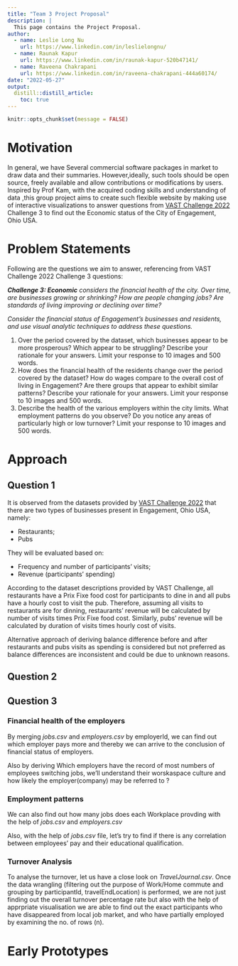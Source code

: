 ```yaml
---
title: "Team 3 Project Proposal"
description: |
  This page contains the Project Proposal.
author:
  - name: Leslie Long Nu
    url: https://www.linkedin.com/in/leslielongnu/
  - name: Raunak Kapur
    url: https://www.linkedin.com/in/raunak-kapur-520b47141/
  - name: Raveena Chakrapani
    url: https://www.linkedin.com/in/raveena-chakrapani-444a60174/
date: "2022-05-27"
output: 
  distill::distill_article:
    toc: true
---
```


```r
knitr::opts_chunk$set(message = FALSE)
```

# Motivation

In general, we have Several commercial software packages in market to draw data and their summaries. However,ideally, such tools should be open source, freely available and allow contributions or
modifications by users. Inspired by Prof Kam, with the acquired coding skills and understanding of data ,this group project aims to create such flexible website by making use of interactive visualizations to answer questions from [VAST Challenge 2022](https://vast-challenge.github.io/2022/) Challenge 3 to find out the Economic status of the City of Engagement, Ohio USA.
 

# Problem Statements 
Following are the questions we aim to answer, referencing from VAST Challenge 2022 Challenge 3 questions: 

***Challenge 3: Economic** considers the financial health of the city. Over time, are businesses growing or shrinking? How are people changing jobs? Are standards of living improving or declining over time?*

*Consider the financial status of Engagement’s businesses and residents, and use visual analytic techniques to address these questions.*

1. Over the period covered by the dataset, which businesses appear to be more prosperous? Which appear to be struggling? Describe your rationale for your answers. Limit your response to 10 images and 500 words.
2. How does the financial health of the residents change over the period covered by the dataset? How do wages compare to the overall cost of living in Engagement? Are there groups that appear to exhibit similar patterns? Describe your rationale for your answers. Limit your response to 10 images and 500 words.
3. Describe the health of the various employers within the city limits. What employment patterns do you observe? Do you notice any areas of particularly high or low turnover? Limit your response to 10 images and 500 words.

# Approach 
## Question 1
It is observed from the datasets provided by [VAST Challenge 2022](https://vast-challenge.github.io/2022/) that there are two types of businesses present in Engagement, Ohio USA, namely:

* Restaurants; 
* Pubs

They will be evaluated based on:

* Frequency and number of participants' visits;
* Revenue (participants' spending)

According to the dataset descriptions provided by VAST Challenge, all restaurants have a Prix Fixe food cost for participants to dine in and all pubs have a hourly cost to visit the pub. Therefore, assuming all visits to restaurants are for dinning, restaurants' revenue will be calculated by number of visits times Prix Fixe food cost. Similarly, pubs' revenue will be calculated by duration of visits times hourly cost of visits.  

Alternative approach of deriving balance difference before and after restaurants and pubs visits as spending is considered but not preferred as balance differences are inconsistent and could be due to unknown reasons.   

## Question 2

## Question 3

### Financial health of the employers

By merging *jobs.csv* and *employers.csv* by employerId, we can find out which employer pays more and thereby we can arrive to the conclusion of financial status of employers. 

Also by deriving Which employers have the record of most numbers of employees switching jobs, we'll understand their worskaspace culture and how likely the employer(company) may be referred to ?  


### Employment patterns 

We can also find out how many jobs does each Workplace provding with the help of *jobs.csv* and *employers.csv*

Also, with the help of *jobs.csv* file, let's try to find if there is any correlation between employees' pay and  their educational qualification.

### Turnover Analysis

To analyse the turnover, let us have a close look on *TravelJournal.csv*. Once the data wrangling (filtering out the purpose of Work/Home commute and grouping by participantId, travelEndLocation) is performed, we are not just finding out the overall turnover percentage rate but also with the help of apprpriate visualisation we are able to find out the exact participants who have disappeared from local job market, and who have partially employed by examining the no. of rows (n).



# Early Prototypes






